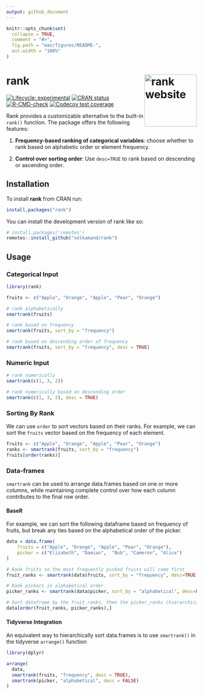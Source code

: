 ```yaml
---
output: github_document
---
```


<!-- README.md is generated from README.Rmd. Please edit that file -->

```r
knitr::opts_chunk$set(
  collapse = TRUE,
  comment = "#>",
  fig.path = "man/figures/README-",
  out.width = "100%"
)
```

# rank <a href="https://selkamand.github.io/rank/"><img src="man/figures/logo.png" align="right" height="138" alt="rank website" /></a>

<!-- badges: start -->
[![Lifecycle: experimental](https://img.shields.io/badge/lifecycle-experimental-orange.svg)](https://lifecycle.r-lib.org/articles/stages.html#experimental)
[![CRAN status](https://www.r-pkg.org/badges/version/rank)](https://CRAN.R-project.org/package=rank)
[![R-CMD-check](https://github.com/selkamand/rank/actions/workflows/R-CMD-check.yaml/badge.svg)](https://github.com/selkamand/rank/actions/workflows/R-CMD-check.yaml)
[![Codecov test coverage](https://codecov.io/gh/selkamand/rank/branch/master/graph/badge.svg)](https://app.codecov.io/gh/selkamand/rank?branch=master)
<!-- badges: end -->

Rank provides a customizable alternative to the built-in `rank()` function. The package offers the following features:

  1. **Frequency-based ranking of categorical variables**: choose whether to rank based on alphabetic order or element frequency.
  
  2. **Control over sorting order**: Use `desc=TRUE` to rank based on descending or ascending order.

## Installation


To install **rank** from CRAN run:

```r
install.packages("rank")
```

You can install the development version of rank like so:

``` r
# install.packages('remotes')
remotes::install_github("selkamand/rank")
```

## Usage

### Categorical Input

```r
library(rank)

fruits <- c("Apple", "Orange", "Apple", "Pear", "Orange")

# rank alphabetically
smartrank(fruits)

# rank based on frequency
smartrank(fruits, sort_by = "frequency")

# rank based on descending order of frequency
smartrank(fruits, sort_by = "frequency", desc = TRUE)

```


### Numeric Input

```r
# rank numerically
smartrank(c(1, 3, 2))

# rank numerically based on descending order
smartrank(c(1, 3, 2), desc = TRUE)
```

### Sorting By Rank

We can use `order` to sort vectors based on their ranks. For example, we can sort the `fruits` vector based on the frequency of each element.

```r
fruits <- c("Apple", "Orange", "Apple", "Pear", "Orange")
ranks <- smartrank(fruits, sort_by = "frequency")
fruits[order(ranks)]
```

### Data-frames

`smartrank` can be used to arrange data.frames based on one or more columns, while maintaining complete control over how each column contributes to the final row order.

#### BaseR

For example, we can sort the following dataframe based on frequency of fruits, but break any ties based on the alphabetical order of the picker.

```r
data = data.frame(
    fruits = c("Apple", "Orange", "Apple", "Pear", "Orange"),
    picker = c("Elizabeth", "Damian",  "Bob", "Cameron", "Alice")
)

# Rank fruits so the most frequently picked fruits will come first
fruit_ranks <- smartrank(data$fruits, sort_by = "frequency", desc=TRUE) 

# Rank pickers in alphabetical order
picker_ranks <- smartrank(data$picker, sort_by = "alphabetical", desc=FALSE) 

# Sort dataframe by the fruit_ranks, then the picker_ranks (hierarchical)
data[order(fruit_ranks, picker_ranks),]
```


#### Tidyverse Integration

An equivalent way to hierarchically sort data.frames is to use `smartrank()` in the tidyverse `arrange()` function
 
```r
library(dplyr)

arrange(
  data, 
  smartrank(fruits, "frequency", desc = TRUE), 
  smartrank(picker, "alphabetical", desc = FALSE)
)
```

